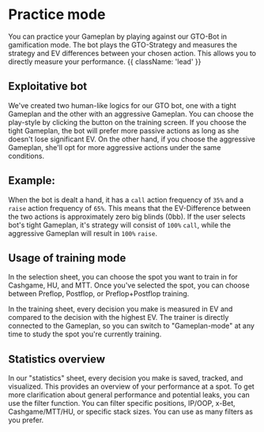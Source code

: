 # Practice mode

You can practice your Gameplan by playing against our GTO-Bot in gamification mode. The bot plays the GTO-Strategy and measures the strategy and EV differences between your chosen action. This allows you to directly measure your performance. {{ className: 'lead' }}

## Exploitative bot

We've created two human-like logics for our GTO bot, one with a tight Gameplan and the other with an aggressive Gameplan. You can choose the play-style by clicking the button on the training screen. If you choose the tight Gameplan, the bot will prefer more passive actions as long as she doesn't lose significant EV. On the other hand, if you choose the aggressive Gameplan, she'll opt for more aggressive actions under the same conditions.

## Example:

When the bot is dealt a hand, it has a `call` action frequency of `35%` and a `raise` action frequency of `65%`. This means that the EV-Difference between the two actions is approximately zero big blinds (0bb). If the user selects bot's tight Gameplan, it's strategy will consist of `100%` `call`, while the aggressive Gameplan will result in `100%` `raise`.

## Usage of training mode

In the selection sheet, you can choose the spot you want to train in for Cashgame, HU, and MTT. Once you've selected the spot, you can choose between Preflop, Postflop, or Preflop+Postflop training.

In the training sheet, every decision you make is measured in EV and compared to the decision with the highest EV. The trainer is directly connected to the Gameplan, so you can switch to "Gameplan-mode" at any time to study the spot you're currently training.

## Statistics overview

In our "statistics" sheet, every decision you make is saved, tracked, and visualized. This provides an overview of your performance at a spot. To get more clarification about general performance and potential leaks, you can use the filter function. You can filter specific positions, IP/OOP, x-Bet, Cashgame/MTT/HU, or specific stack sizes. You can use as many filters as you prefer.